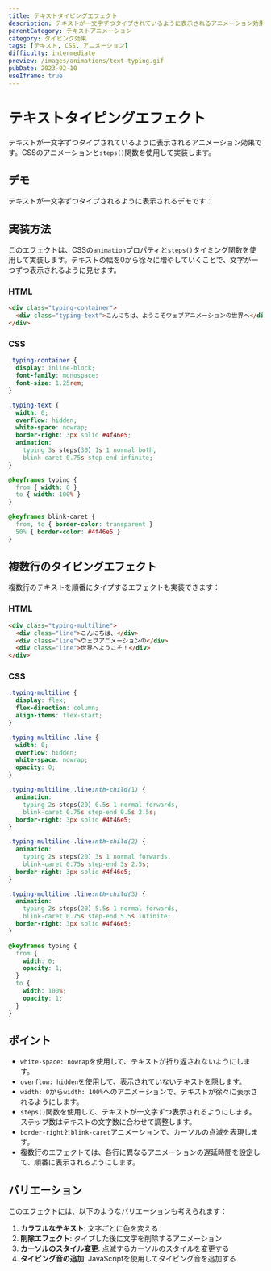 ```yaml
---
title: テキストタイピングエフェクト
description: テキストが一文字ずつタイプされているように表示されるアニメーション効果。CSSアニメーションを使用した実装例。
parentCategory: テキストアニメーション
category: タイピング効果
tags: [テキスト, CSS, アニメーション]
difficulty: intermediate
preview: /images/animations/text-typing.gif
pubDate: 2023-02-10
useIframe: true
---
```



# テキストタイピングエフェクト

テキストが一文字ずつタイプされているように表示されるアニメーション効果です。CSSのアニメーションと`steps()`関数を使用して実装します。

## デモ

テキストが一文字ずつタイプされるように表示されるデモです：

<IframeDemo title="テキストタイピングエフェクト" description="テキストが一文字ずつタイプされるように表示されます" height="300px">
</IframeDemo>

## 実装方法

このエフェクトは、CSSの`animation`プロパティと`steps()`タイミング関数を使用して実装します。テキストの幅を0から徐々に増やしていくことで、文字が一つずつ表示されるように見せます。

### HTML

```html
<div class="typing-container">
  <div class="typing-text">こんにちは、ようこそウェブアニメーションの世界へ</div>
</div>
```

### CSS

```css
.typing-container {
  display: inline-block;
  font-family: monospace;
  font-size: 1.25rem;
}

.typing-text {
  width: 0;
  overflow: hidden;
  white-space: nowrap;
  border-right: 3px solid #4f46e5;
  animation: 
    typing 3s steps(30) 1s 1 normal both,
    blink-caret 0.75s step-end infinite;
}

@keyframes typing {
  from { width: 0 }
  to { width: 100% }
}

@keyframes blink-caret {
  from, to { border-color: transparent }
  50% { border-color: #4f46e5 }
}
```

## 複数行のタイピングエフェクト

複数行のテキストを順番にタイプするエフェクトも実装できます：

### HTML

```html
<div class="typing-multiline">
  <div class="line">こんにちは、</div>
  <div class="line">ウェブアニメーションの</div>
  <div class="line">世界へようこそ！</div>
</div>
```

### CSS

```css
.typing-multiline {
  display: flex;
  flex-direction: column;
  align-items: flex-start;
}

.typing-multiline .line {
  width: 0;
  overflow: hidden;
  white-space: nowrap;
  opacity: 0;
}

.typing-multiline .line:nth-child(1) {
  animation: 
    typing 2s steps(20) 0.5s 1 normal forwards,
    blink-caret 0.75s step-end 0.5s 2.5s;
  border-right: 3px solid #4f46e5;
}

.typing-multiline .line:nth-child(2) {
  animation: 
    typing 2s steps(20) 3s 1 normal forwards,
    blink-caret 0.75s step-end 3s 2.5s;
  border-right: 3px solid #4f46e5;
}

.typing-multiline .line:nth-child(3) {
  animation: 
    typing 2s steps(20) 5.5s 1 normal forwards,
    blink-caret 0.75s step-end 5.5s infinite;
  border-right: 3px solid #4f46e5;
}

@keyframes typing {
  from { 
    width: 0;
    opacity: 1;
  }
  to { 
    width: 100%;
    opacity: 1;
  }
}
```

## ポイント

- `white-space: nowrap`を使用して、テキストが折り返されないようにします。
- `overflow: hidden`を使用して、表示されていないテキストを隠します。
- `width: 0`から`width: 100%`へのアニメーションで、テキストが徐々に表示されるようにします。
- `steps()`関数を使用して、テキストが一文字ずつ表示されるようにします。ステップ数はテキストの文字数に合わせて調整します。
- `border-right`と`blink-caret`アニメーションで、カーソルの点滅を表現します。
- 複数行のエフェクトでは、各行に異なるアニメーションの遅延時間を設定して、順番に表示されるようにします。

## バリエーション

このエフェクトには、以下のようなバリエーションも考えられます：

1. **カラフルなテキスト**: 文字ごとに色を変える
2. **削除エフェクト**: タイプした後に文字を削除するアニメーション
3. **カーソルのスタイル変更**: 点滅するカーソルのスタイルを変更する
4. **タイピング音の追加**: JavaScriptを使用してタイピング音を追加する

